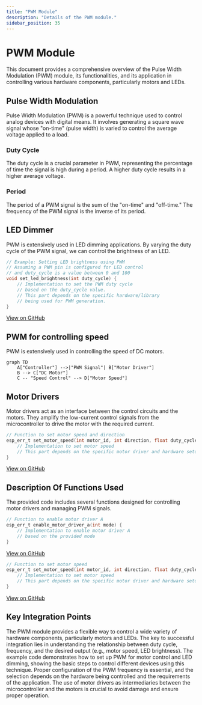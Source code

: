 ```yaml
---
title: "PWM Module"
description: "Details of the PWM module."
sidebar_position: 35
---
```

 # PWM Module

This document provides a comprehensive overview of the Pulse Width Modulation (PWM) module, its functionalities, and its application in controlling various hardware components, particularly motors and LEDs.

## Pulse Width Modulation

Pulse Width Modulation (PWM) is a powerful technique used to control analog devices with digital means. It involves generating a square wave signal whose "on-time" (pulse width) is varied to control the average voltage applied to a load.

### Duty Cycle

The duty cycle is a crucial parameter in PWM, representing the percentage of time the signal is high during a period. A higher duty cycle results in a higher average voltage.

### Period

The period of a PWM signal is the sum of the "on-time" and "off-time." The frequency of the PWM signal is the inverse of its period.

## LED Dimmer

PWM is extensively used in LED dimming applications. By varying the duty cycle of the PWM signal, we can control the brightness of an LED.

```c
// Example: Setting LED brightness using PWM
// Assuming a PWM pin is configured for LED control
// and duty_cycle is a value between 0 and 100
void set_led_brightness(int duty_cycle) {
    // Implementation to set the PWM duty cycle
    // based on the duty_cycle value.
    // This part depends on the specific hardware/library
    // being used for PWM generation.
}
```
[View on GitHub](https://github.com/SRA-VJTI/Wall-E/blob/main/5_PWM/main/pwm_test.c)

## PWM for controlling speed

PWM is extensively used in controlling the speed of DC motors.





```mermaid
graph TD
    A["Controller"] -->|"PWM Signal"| B["Motor Driver"]
    B --> C["DC Motor"]
    C -- "Speed Control" --> D["Motor Speed"]
```



## Motor Drivers

Motor drivers act as an interface between the control circuits and the motors. They amplify the low-current control signals from the microcontroller to drive the motor with the required current.

```c
// Function to set motor speed and direction
esp_err_t set_motor_speed(int motor_id, int direction, float duty_cycle) {
    // Implementation to set motor speed
    // This part depends on the specific motor driver and hardware setup.
}
```
[View on GitHub](https://github.com/SRA-VJTI/Wall-E/blob/main/5_PWM/main/pwm_test.c)

## Description Of Functions Used

The provided code includes several functions designed for controlling motor drivers and managing PWM signals.

```c
// Function to enable motor driver A
esp_err_t enable_motor_driver_a(int mode) {
    // Implementation to enable motor driver A
    // based on the provided mode
}
```
[View on GitHub](https://github.com/SRA-VJTI/Wall-E/blob/main/5_PWM/main/pwm_test.c)

```c
// Function to set motor speed
esp_err_t set_motor_speed(int motor_id, int direction, float duty_cycle) {
    // Implementation to set motor speed
    // This part depends on the specific motor driver and hardware setup.
}
```
[View on GitHub](https://github.com/SRA-VJTI/Wall-E/blob/main/5_PWM/main/pwm_test.c)

## Key Integration Points

The PWM module provides a flexible way to control a wide variety of hardware components, particularly motors and LEDs. The key to successful integration lies in understanding the relationship between duty cycle, frequency, and the desired output (e.g., motor speed, LED brightness). The example code demonstrates how to set up PWM for motor control and LED dimming, showing the basic steps to control different devices using this technique. Proper configuration of the PWM frequency is essential, and the selection depends on the hardware being controlled and the requirements of the application. The use of motor drivers as intermediaries between the microcontroller and the motors is crucial to avoid damage and ensure proper operation.